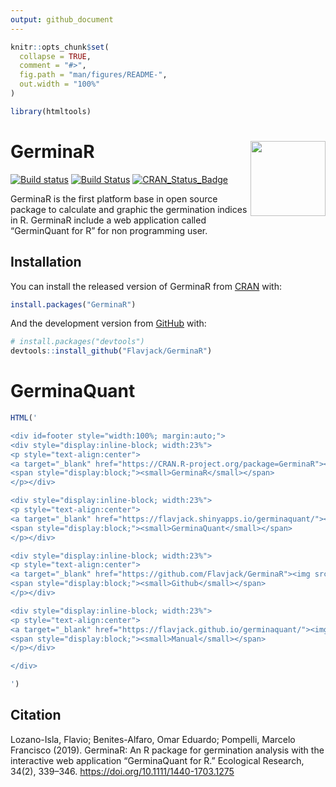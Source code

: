 ```yaml
---
output: github_document
---
```


<!-- README.md is generated from README.Rmd. Please edit that file -->

```r
knitr::opts_chunk$set(
  collapse = TRUE,
  comment = "#>",
  fig.path = "man/figures/README-",
  out.width = "100%"
)

library(htmltools)
```

# GerminaR <img src="https://raw.githubusercontent.com/Flavjack/GerminaR/master/inst/GerminaQuant/www/favicon/android-chrome-256x256.png" align="right" alt="" width="120" />

<!-- badges: start -->
[![Build status](https://ci.appveyor.com/api/projects/status/v3o938fhw0unvbs7?svg=true)](https://ci.appveyor.com/project/omarbenites/germinar)
[![Build Status](https://travis-ci.org/Flavjack/GerminaR.svg?branch=master)](https://travis-ci.org/Flavjack/GerminaR)
[![CRAN_Status_Badge](http://www.r-pkg.org/badges/version/GerminaR)](https://cran.r-project.org/package=GerminaR)
<!-- badges: end -->

GerminaR is the first platform base in open source package to calculate and graphic the germination indices in R. GerminaR include a web application called "GerminQuant for R" for non programming user.

## Installation

You can install the released version of GerminaR from [CRAN](https://CRAN.R-project.org) with:

``` r
install.packages("GerminaR")
```

And the development version from [GitHub](https://github.com/flavjack/GerminaR) with:

``` r
# install.packages("devtools")
devtools::install_github("Flavjack/GerminaR")
```
# GerminaQuant

```r
HTML('

<div id=footer style="width:100%; margin:auto;">
<div style="display:inline-block; width:23%">
<p style="text-align:center">
<a target="_blank" href="https://CRAN.R-project.org/package=GerminaR"><img src="https://flavjack.github.io/germinaquant/files/icon.png" style="height:80px" title="R cran" alt="GerminaR"></a> 
<span style="display:block;"><small>GerminaR</small></span>
</p></div>

<div style="display:inline-block; width:23%">
<p style="text-align:center">
<a target="_blank" href="https://flavjack.shinyapps.io/germinaquant/"><img src="https://raw.githubusercontent.com/Flavjack/GerminaR/master/inst/GerminaQuant/www/germinaquant.png" style="height:75px" title="GerminaQuant" alt="GerminaQuant for R"></a>
<span style="display:block;"><small>GerminaQuant</small></span>
</p></div>

<div style="display:inline-block; width:23%">
<p style="text-align:center">
<a target="_blank" href="https://github.com/Flavjack/GerminaR"><img src="https://image.flaticon.com/icons/svg/25/25231.svg" style="height:75px" title="Github" alt="Github"></a>
<span style="display:block;"><small>Github</small></span>
</p></div>

<div style="display:inline-block; width:23%">
<p style="text-align:center">
<a target="_blank" href="https://flavjack.github.io/germinaquant/"><img src="https://bookdown.org/yihui/bookdown/images/logo.png" style="height:80px" title="PLEX" alt="PLEX"></a> 
<span style="display:block;"><small>Manual</small></span>
</p></div>

</div>

')
```

## Citation

Lozano-Isla, Flavio; Benites-Alfaro, Omar Eduardo; Pompelli, Marcelo Francisco (2019). GerminaR: An R package for germination analysis with the interactive web application “GerminaQuant for R.” Ecological Research, 34(2), 339–346. <https://doi.org/10.1111/1440-1703.1275>

